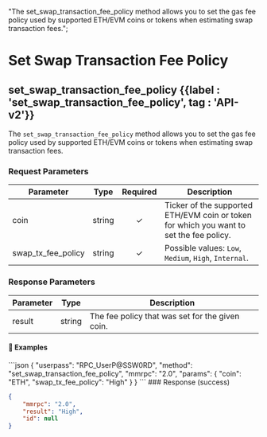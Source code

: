  "The set_swap_transaction_fee_policy method allows you to set the gas fee policy used by supported ETH/EVM coins or tokens when estimating swap transaction fees.";

# Set Swap Transaction Fee Policy

## set\_swap\_transaction\_fee\_policy {{label : 'set_swap_transaction_fee_policy', tag : 'API-v2'}}

The `set_swap_transaction_fee_policy` method allows you to set the gas fee policy used by supported ETH/EVM coins or tokens when estimating swap transaction fees.

### Request Parameters

| Parameter             | Type   | Required | Description                                                                             |
| --------------------- | ------ | :------: | --------------------------------------------------------------------------------------- |
| coin                  | string |     ✓    | Ticker of the supported ETH/EVM coin or token for which you want to set the fee policy. |
| swap\_tx\_fee\_policy | string |     ✓    | Possible values: `Low`, `Medium`, `High`, `Internal`.                                   |

### Response Parameters

| Parameter | Type   | Description                                     |
| --------- | ------ | ----------------------------------------------- |
| result    | string | The fee policy that was set for the given coin. |

#### 📌 Examples

<CodeGroup title="Set Swap Transaction Fee Policy" tag="POST" label="set_swap_transaction_fee_policy" mm2MethodDecorate="true">
  ```json
  {
    "userpass": "RPC_UserP@SSW0RD",
    "method": "set_swap_transaction_fee_policy",
    "mmrpc": "2.0",
    "params": {
      "coin": "ETH",
      "swap_tx_fee_policy": "High"
    }
  }
  ```
</CodeGroup>

<CollapsibleSection expandedText="Hide Set Swap Transaction Fee Policy Response" collapsedText="Show Set Swap Transaction Fee Policy Response">
  ### Response (success)

  ```json
  {
      "mmrpc": "2.0",
      "result": "High",
      "id": null
  }
  ```
</CollapsibleSection>
